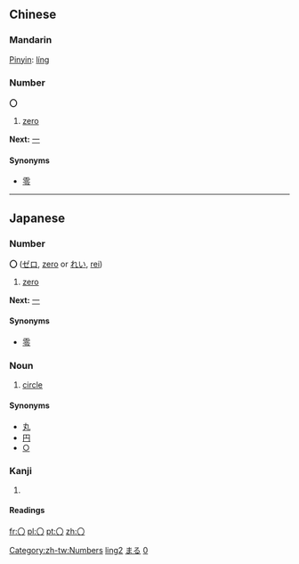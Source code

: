 == Chinese ==
===Mandarin===
[[Pinyin]]: [[líng]]

===Number===
'''〇'''
# [[zero]]

'''Next:''' [[一]]
====Synonyms====
* [[零]]

[[Category:zh-tw:Numbers]]
[[Category:zh-cn:Numbers|ling2]]

----
== Japanese ==
[[Category:Japanese language|まる]]
===Number===
'''〇''' ([[ゼロ]], [[zero]] or [[れい]], [[rei]])
# [[zero]]

'''Next:''' [[一]]
====Synonyms====
* [[零]]

===Noun===
{{ja-noun|k|hira=まる|rom=maru}}
# [[circle]]
====Synonyms====
*[[丸]]
*[[円]]
*[[○]]

===Kanji===
{{ja-kanji|grade=|rs=〇00}}
# {{defn|Japanese}} 
====Readings====
{{ja-readings|on=|kun=[[まる]] ([[maru]]), [[かんじすうじゼロ]] ([[kanjisūjizero]])}}

[[Category:Japanese numbers|0]]

[[fr:〇]]
[[pl:〇]]
[[pt:〇]]
[[zh:〇]]